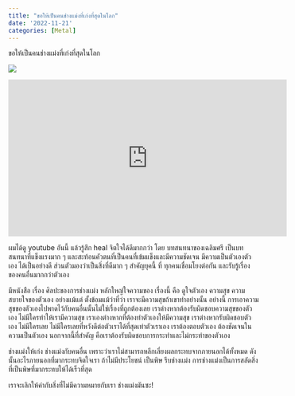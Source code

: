 ```yaml
---
title: "ขอให้เป็นคนช่างแม่งที่เก่งที่สุดในโลก"
date: '2022-11-21'
categories: [Metal]
---
```


::: callout-important
ขอให้เป็นคนช่างแม่งที่เก่งที่สุดในโลก
:::

![](images/Screen%20Shot%202566-11-21%20at%2019.20.26.png)

<iframe width="560" height="315" src="https://www.youtube.com/embed/RaRhmS_nHDg?si=T8sRlvjVMZIRyYWE" title="YouTube video player" frameborder="0" allow="accelerometer; autoplay; clipboard-write; encrypted-media; gyroscope; picture-in-picture; web-share" allowfullscreen>

</iframe>

ผมได้ดู youtube อันนี้ แล้วรู้สึก heal จิตใจได้ดีมากกว่า โดย บทสนทนาของเฉลิมศรี เป็นบทสนทนาที่แข็งแรงมาก ๆ และสะท้อนคัวตนที่เป็นคนที่เข้มแข็งและมีความชัดเจน มีความเป็นตัวเองตัวเอง ได้เป็นอย่างดี ส่วนตัวมองว่าเป็นสิ่งที่ดีมาก ๆ สำคัญยุคนี้ ที่ ทุกคนเชื่อมโยงต่อกัน และรับรู้เรื่องของคนอื่นมากกว่าตัวเอง

มีหนังสือ เรื่อง ศิลปะของการช่างแม่ง หลักใหญ่ใจความของ เรื่องนี้ คือ ดูใจตัวเอง ความสุข ความสบายใจของตัวเอง อย่างแม้แต่ ตั้งข้อมแม้ว่าที่ว่า เราจะมีความสุขถ้าเขาทำอย่างนั้น อย่างนี้ การเอาความสุขของตัวเองไปพาดไว้กับคนอื่นนั้นไม่ใช่เรื่องที่ถูกต้องเลย เราต่างหากต้องรับผิดชอบความสุขของตัวเอง ไม่มีใครทำให้เรามีความสุข เราเองต่างหากที่ต้องทำตัวเองให้มีความสุข เราต่างหากรับผิดชอบตัวเอง ไม่มีใครเลย ไม่มีใครเลยที่หวังดีต่อตัวเราได้ที่สุดเท่าตัวเราเอง เราต้องตอบตัวเอง ต้องชัดเจนในความเป็นตัวเอง นอกจากนี้ที่สำคัญ คือเราต้องรับผิดชอบการกระทำและไม่กระทำของตัวเอง

ช่างแม่งให้เก่ง ช่างแม่งกับคนอื่น เพราะว่าเราไม่สามารถหลีกเลี่ยงผลกระทบจากภายนอกได้ทั้งหมด ดังนั้นอะไรภายนอกที่มากระทบจิตใจเรา ถ้าไม่มีประโยชน์ เป็นพิษ รีบช่างแม่ง การช่างแม่งเป็นการสลัดสิ่งที่เป็นพิษที่มากระทบให้ได้เร็วที่สุด

::: callout-warning
เราจะเลิกให้ค่ากับสิ่งที่ไม่มีความหมายกับเรา ช่างแม่งมันซะ!
:::
